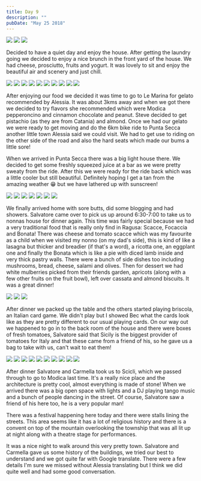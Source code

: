 ```yaml
---
title: Day 9
description: ""
pubDate: "May 25 2018"
---
```



<Grid columns={3}>
  <Img
    src="/src/content/travel/2018-europe/assets/95269c71-ac7d-48e1-b898-77c4f6c764f8-9790044cc25495e5edab5ee83f80e9edde896a64.jpg"
    colSpan={2}
    rowSpan={2}
  />
  <Img src="/src/content/travel/2018-europe/assets/c7fa47df-9cb3-4acb-9ecd-8a26cbc93ade-50fdca4a429d5344be3ab535a4ea96691eac2379.jpg" />
  <Img src="/src/content/travel/2018-europe/assets/3a89f45a-b486-4774-8ba2-200c4382083b-122a46b33b4a53ead5dcf9834c31acaa9a39138a.jpg" />
</Grid>

Decided to have a quiet day and enjoy the house. After getting the laundry going we decided to enjoy a nice brunch in the front yard of the house. We had cheese, prosciutto, fruits and yogurt. It was lovely to sit and enjoy the beautiful air and scenery and just chill.

<Grid columns={4}>
  <Img
    src="/src/content/travel/2018-europe/assets/2b3b8201-4a97-4a70-8cd6-eef72bfdd1b4-36fa44da38f81660c0e124c53932ae5968e2a119.jpg"
    colSpan={2}
    rowSpan={2}
  />
  <Img src="/src/content/travel/2018-europe/assets/c45cf7d1-e9d4-4e8d-a2ac-9d3f33771f29-d1205fbc60199aff54921ee20c59c8738f5fed3e.jpg" />
  <Img src="/src/content/travel/2018-europe/assets/16ec1c92-8bb1-4182-9df7-694fee47820f-899f33959dbae33eae20f6f94bc3fd2b63f1cbfa.jpg" />
  <Img src="/src/content/travel/2018-europe/assets/ac464bb6-9345-406b-aacc-07f666dfa71c-f7b6f2682d59c99ab27f51daf2d264a86ca54260.jpg" />
  <Img src="/src/content/travel/2018-europe/assets/0bbe295e-461a-459f-b720-2afb7188420a-aeb36b8cb2a0fb138fef023c296c465b49e01726.jpg" />
  <Img src="/src/content/travel/2018-europe/assets/a74410bd-819b-4ecf-a0b5-54c1405c5928-7c5bb8630deaf1100b43b0b7a108cde269cbee65.jpg" />
  <Img
    src="/src/content/travel/2018-europe/assets/b226f141-5a9f-4412-8bca-4be59367f39c-b060ce92baaa0d5908b6da4f3c853ceb1757799e.jpg"
    colSpan={2}
    rowSpan={2}
  />
  <Img src="/src/content/travel/2018-europe/assets/9591b2ee-6688-4705-9782-784c1e0720f3-a8dcf3222943baf9adaa2d7e5b5c4b375c6bf0af.jpg" />
  <Img src="/src/content/travel/2018-europe/assets/28820087-ce08-4aba-8509-d68ec6336c4a-a99629f81bc6c32f9a2281a059830ba39b9a6174.jpg" />
  <Img src="/src/content/travel/2018-europe/assets/024a08e4-1bc0-465c-932b-e77a49b861af-384a59f5c4c6d053dbf32c02f21b34e41767f57f.jpg" />
</Grid>

After enjoying our food we decided it was time to go to Le Marina for gelato recommended by Alessia. It was about 3kms away and when we got there we decided to try flavors she recommended which were Modica pepperoncino and cinnamon chocolate and peanut. Steve decided to get pistachio (as they are from Catania) and almond. Once we had our gelato we were ready to get moving and do the 6km bike ride to Punta Secca another little town Alessia said we could visit. We had to get use to riding on the other side of the road and also the hard seats which made our bums a little sore!

When we arrived in Punta Secca there was a big light house there. We decided to get some freshly squeezed juice at a bar as we were pretty sweaty from the ride. After this we were ready for the ride back which was a little cooler but still beautiful. Definitely hoping I get a tan from the amazing weather 😁 but we have lathered up with sunscreen!

<Grid columns={4}>
  <Img
    src="/src/content/travel/2018-europe/assets/b332870e-6a15-41d3-9a08-6324600185c7-a64f44e40cecd7c6244aab93c835ebf960d459ae.jpg"
    colSpan={2}
    rowSpan={2}
  />
  <Img
    src="/src/content/travel/2018-europe/assets/942f9e97-5277-4a7b-b582-13fce3bea904-85c670df2ac52e9c9e7c0a087accbd8d3d4b48dd.jpg"
    colSpan={2}
    rowSpan={2}
  />
  <Img src="/src/content/travel/2018-europe/assets/bb824bf7-9257-49ca-afd0-980fe31e6a02-1a284a471d0ad94ea78ce50b7805939ce867f563.jpg" />
  <Img src="/src/content/travel/2018-europe/assets/f5a8428c-7d32-4211-9be0-03f2327381d7-9a4388ee99b3219af3bf3fa3bd37caa169a1b20e.jpg" />
  <Img
    src="/src/content/travel/2018-europe/assets/1e62fb78-bd70-4210-9da4-d9d6372009ca-88bffc5ac7ec92416c0e632ce8c05113eca25521.jpg"
    colSpan={2}
    rowSpan={2}
  />
  <Img src="/src/content/travel/2018-europe/assets/4b8432c4-22c1-4d82-aa7e-493a0e291d6f-2281e3fd9e6a87185db14cc503c5627ade3268bb.jpg" />
  <Img src="/src/content/travel/2018-europe/assets/a3eca3a2-0410-4917-a540-5ffa949cd9e0-b489032186433de8e2b7f44cf4ffa7d0c868d24c.jpg" />
</Grid>

We finally arrived home with sore butts, did some blogging and had showers. Salvatore came over to pick us up around 6:30-7:00 to take us to nonnas house for dinner again. This time was fairly special because we had a very traditional food that is really only find in Ragusa: Scacce, Focaccia and Bonata! There was cheese and tomato scacce which was my favourite as a child when we visited my nonno (on my dad's side), this is kind of like a lasagna but thicker and breadier (if that's a word), a ricotta one, an eggplant one and finally the Bonata which is like a pie with diced lamb inside and very thick pastry walls. There were a bunch of side dishes too including mushrooms, bread, cheese, salami and olives. Then for dessert we had white mulberries picked from their friends garden, apricots (along with a few other fruits on the fruit bowl), left over cassata and almond biscuits. It was a great dinner!

<Grid columns={3}>
  <Img
    src="/src/content/travel/2018-europe/assets/58f0a23f-c128-4b02-8513-bb32638a68e1-3ea84b79cae7ad2b7b756da1a10392d1a506da8b.jpg"
    colSpan={2}
    rowSpan={2}
  />
  <Img src="/src/content/travel/2018-europe/assets/8357eb9f-f53e-4a8c-8837-66b6d97e86fd-e8ede7d10ede28eaf76f987175b4e0be0aca9d92.jpg" />
  <Img src="/src/content/travel/2018-europe/assets/a98cb9a4-23a4-46fc-bca5-27574e8783cd-e0a6dc570c5505c381b027e5c7b883c43dcf5311.jpg" />
</Grid>

After dinner we packed up the table and the others started playing briscola, an Italian card game. We didn't play but I showed Bec what the cards look like as they are pretty different to our usual playing cards. On our way out we happened to go in to the back room of the house and there were boxes of fresh tomatoes, Salvatore said that Sicily is the biggest provider of tomatoes for Italy and that these came from a friend of his, so he gave us a bag to take with us, can't wait to eat them!

<Grid columns={4}>
  <Img
    src="/src/content/travel/2018-europe/assets/176fcd30-d154-4ba1-87d2-c15eecc3b7ed-ac0545111f217cac55bb13d79277f5ccd947317d.jpg"
    rowSpan={2}
    colSpan={2}
  />
  <Img src="/src/content/travel/2018-europe/assets/5e3bf7cd-2829-4098-9563-f9af0ce620f8-db689de95c64a763ba987135266da91896105803.jpg" />
  <Img src="/src/content/travel/2018-europe/assets/c77de68f-b62f-4b30-ba82-e4a303d4222a-94ae11580137ec8c9e5a9c626ea000b67753f1f3.jpg" />
  <Img src="/src/content/travel/2018-europe/assets/24ae22f7-8129-4b35-91b0-75f185cc41ac-7ca483a27e27110a745120ef017c07076b57ab30.jpg" />
  <Img src="/src/content/travel/2018-europe/assets/e2f72e32-2d99-42c2-9f4c-a6919fda406b-642578b0c4772fb40b21db838ce701325d7d9cbf.jpg" />
  <Img src="/src/content/travel/2018-europe/assets/2840c4cd-4453-43c8-8940-c1e563c17eb1-8a4821803b22809365d0e98a05420efee046f64a.jpg" />
  <Img
    src="/src/content/travel/2018-europe/assets/304ac665-95ff-4a25-a50e-7f3f6d6d4e66-5eb557ff4e57c53aab20dfe3bc02e39fdfd3311b.jpg"
    rowSpan={2}
    colSpan={2}
  />
  <Img src="/src/content/travel/2018-europe/assets/5688531e-f9e1-4ab5-9591-149e587b7699-7ba3a0185762cac61d6d08f234b07e0d74b03d67.jpg" />
  <Img src="/src/content/travel/2018-europe/assets/303b85d2-3923-4dfd-9d7c-8c4ad22f3fe8-0cd4a6d69101a3f0175b22684431718364c52d21.jpg" />
  <Img src="/src/content/travel/2018-europe/assets/4f0a438a-f43b-4635-8e79-6d1eb62a6675-65ec717e10be4cbc40e74a91ce5db93b1318ba73.jpg" />
</Grid>

After dinner Salvatore and Carmella took us to Scicli, which we passed through to go to Modica last time. It's a really nice place and the architecture is pretty cool, almost everything is made of stone! When we arrived there was a big open space with lights and a DJ playing tango music and a bunch of people dancing in the street. Of course, Salvatore saw a friend of his here too, he is a very popular man!

There was a festival happening here today and there were stalls lining the streets. This area seems like it has a lot of religious history and there is a convent on top of the mountain overlooking the township that was all lit up at night along with a theatre stage for performances.

It was a nice night to walk around this very pretty town. Salvatore and Carmella gave us some history of the buildings, we tried our best to understand and we got quite far with Google translate. There were a few details I'm sure we missed without Alessia translating but I think we did quite well and had some good conversation.
